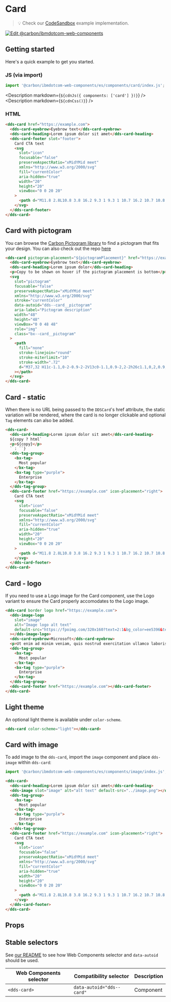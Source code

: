 
# Card

> 💡 Check our
> [CodeSandbox](https://githubbox.com/carbon-design-system/carbon-for-ibm-dotcom/tree/v1/packages/web-components/examples/codesandbox/components/card)
> example implementation.

[![Edit @carbon/ibmdotcom-web-components](https://codesandbox.io/static/img/play-codesandbox.svg)](https://githubbox.com/carbon-design-system/carbon-for-ibm-dotcom/tree/v1/packages/web-components/examples/codesandbox/components/card)

## Getting started

Here's a quick example to get you started.

### JS (via import)

```javascript
import '@carbon/ibmdotcom-web-components/es/components/card/index.js';
```

<Description markdown={`${cdnJs({ components: ['card'] })}`} />
<Description markdown={`${cdnCss()}`} />

### HTML

```html
<dds-card href="https://example.com">
  <dds-card-eyebrow>Eyebrow text</dds-card-eyebrow>
  <dds-card-heading>Lorem ipsum dolor sit amet</dds-card-heading>
  <dds-card-footer slot="footer">
    Card CTA text
    <svg
      slot="icon"
      focusable="false"
      preserveAspectRatio="xMidYMid meet"
      xmlns="http://www.w3.org/2000/svg"
      fill="currentColor"
      aria-hidden="true"
      width="20"
      height="20"
      viewBox="0 0 20 20"
    >
      <path d="M11.8 2.8L10.8 3.8 16.2 9.3 1 9.3 1 10.7 16.2 10.7 10.8 16.2 11.8 17.2 19 10z"></path>
    </svg>
  </dds-card-footer>
</dds-card>
```

## Card with pictogram

You can browse the [Carbon Pictogram library](https://www.carbondesignsystem.com/guidelines/pictograms/library/) to find a pictogram that fits your design.
You can also check out the repo [here](https://github.com/carbon-design-system/carbon/tree/v1/packages/pictograms)

```html
<dds-card pictogram-placement="${pictogramPlacement}" href="https://example.com">
  <dds-card-eyebrow>Eyebrow text</dds-card-eyebrow>
  <dds-card-heading>Lorem ipsum dolor</dds-card-heading>
  <p>Copy to be shown on hover if the pictogram placement is bottom</p>
  <svg
    slot="pictogram"
    focusable="false"
    preserveAspectRatio="xMidYMid meet"
    xmlns="http://www.w3.org/2000/svg"
    stroke="currentColor"
    data-autoid="dds--card__pictogram"
    aria-label="Pictogram description"
    width="48"
    height="48"
    viewBox="0 0 48 48"
    role="img"
    class="bx--card__pictogram"
  >
    <path
      fill="none"
      stroke-linejoin="round"
      stroke-miterlimit="10"
      stroke-width=".72"
      d="M37,32 H11c-1.1,0-2-0.9-2-2V13c0-1.1,0.9-2,2-2h26c1.1,0,2,0.9,2,2v17C39,31.1,38.1,32,37,32z M17,37h14 M24,32v5 M9,27h30"
    ></path>
  </svg>
</dds-card>
```

## Card - static

When there is no URL being passed to the `DDSCard`'s href attribute, the static variation will be rendered,
where the card is no longer clickable and optional `Tag` elements can also be added.

```html
<dds-card>
  <dds-card-heading>Lorem ipsum dolor sit amet</dds-card-heading>
  ${copy ? html`
  <p>${copy}</p>
  ` : ``}
  <dds-tag-group>
    <bx-tag>
      Most popular
    </bx-tag>
    <bx-tag type="purple">
      Enterprise
    </bx-tag>
  </dds-tag-group>
  <dds-card-footer href="https://example.com" icon-placement="right">
    Card CTA text
    <svg
      slot="icon"
      focusable="false"
      preserveAspectRatio="xMidYMid meet"
      xmlns="http://www.w3.org/2000/svg"
      fill="currentColor"
      aria-hidden="true"
      width="20"
      height="20"
      viewBox="0 0 20 20"
    >
      <path d="M11.8 2.8L10.8 3.8 16.2 9.3 1 9.3 1 10.7 16.2 10.7 10.8 16.2 11.8 17.2 19 10z"></path>
    </svg>
  </dds-card-footer>
</dds-card>
```

## Card - logo

If you need to use a Logo image for the Card component, use the Logo variant to ensure the Card
properly accomodates to the Logo image.

```html
<dds-card border logo href="https://example.com">
  <dds-image-logo
    slot="image"
    alt="Image logo alt text"
    default-src="https://fpoimg.com/320x160?text=2:1&bg_color=ee5396&text_color=161616"
  ></dds-image-logo>
  <dds-card-eyebrow>Microsoft</dds-card-eyebrow>
  <p>Ut enim ad minim veniam, quis nostrud exercitation ullamco laboris nisi ut aliquip ex ea commodo consequat.</p>
  <dds-tag-group>
    <bx-tag>
      Most popular
    </bx-tag>
    <bx-tag type="purple">
      Enterprise
    </bx-tag>
  </dds-tag-group>
  <dds-card-footer href="https://example.com"></dds-card-footer>
</dds-card>
```

## Light theme

An optional light theme is available under `color-scheme`.

```html
<dds-card color-scheme="light"></dds-card>
```

## Card with image

To add image to the `dds-card`, import the `image` component and place `dds-image` within `dds-card`:

```javascript
import '@carbon/ibmdotcom-web-components/es/components/image/index.js';
```

```html
<dds-card>
  <dds-card-heading>Lorem ipsum dolor sit amet</dds-card-heading>
  <dds-image slot="image" alt="alt text" default-src="../image.png"></dds-image>
  <dds-tag-group>
    <bx-tag>
      Most popular
    </bx-tag>
    <bx-tag type="purple">
      Enterprise
    </bx-tag>
  </dds-tag-group>
  <dds-card-footer href="https://example.com" icon-placement="right">
    Card CTA text
    <svg
      slot="icon"
      focusable="false"
      preserveAspectRatio="xMidYMid meet"
      xmlns="http://www.w3.org/2000/svg"
      fill="currentColor"
      aria-hidden="true"
      width="20"
      height="20"
      viewBox="0 0 20 20"
    >
      <path d="M11.8 2.8L10.8 3.8 16.2 9.3 1 9.3 1 10.7 16.2 10.7 10.8 16.2 11.8 17.2 19 10z"></path>
    </svg>
  </dds-card-footer>
</dds-card>
```

## Props

<Props of="dds-card" />

## Stable selectors

See [our README](https://github.com/carbon-design-system/carbon-for-ibm-dotcom/tree/v1/packages/web-components#stable-selectors-for-analytics-and-integratione2e-testing-in-web-components) to see how Web Components selector and `data-autoid` should be used.

| Web Components selector | Compatibility selector    | Description |
| ----------------------- | ------------------------- | ----------- |
| `<dds-card>`            | `data-autoid="dds--card"` | Component   |

<Description markdown={contributing} />
